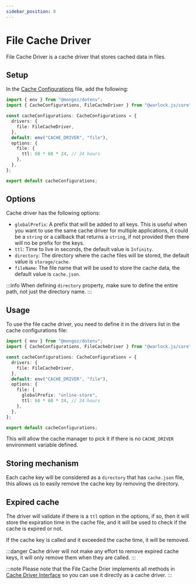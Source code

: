 ```yaml
---
sidebar_position: 8
---
```


# File Cache Driver

File Cache Driver is a cache driver that stores cached data in files.

## Setup

In the [Cache Configurations](./configurations) file, add the following:

```ts title="src/config/cache.ts"
import { env } from "@mongez/dotenv";
import { CacheConfigurations, FileCacheDriver } from "@warlock.js/core";

const cacheConfigurations: CacheConfigurations = {
  drivers: {
    file: FileCacheDriver,
  },
  default: env("CACHE_DRIVER", "file"),
  options: {
    file: {
      ttl: 60 * 60 * 24, // 24 hours
    },
  },
};

export default cacheConfigurations;
```

## Options

Cache driver has the following options:

- `globalPrefix`: A prefix that will be added to all keys. This is useful when you want to use the same cache driver for multiple applications, it could be a `string` or a callback that returns a `string`, if not provided then there will no be prefix for the keys.
- `ttl`: Time to live in seconds, the default value is `Infinity`.
- `directory`: The directory where the cache files will be stored, the default value is `storage/cache`.
- `fileName`: The file name that will be used to store the cache data, the default value is `cache.json`.

:::info
When defining `directory` property, make sure to define the entire path, not just the directory name.
:::

## Usage

To use the file cache driver, you need to define it in the drivers list in the cache configurations file:

```ts title="src/config/cache.ts"
import { env } from "@mongez/dotenv";
import { CacheConfigurations, FileCacheDriver } from "@warlock.js/core";

const cacheConfigurations: CacheConfigurations = {
  drivers: {
    file: FileCacheDriver,
  },
  default: env("CACHE_DRIVER", "file"),
  options: {
    file: {
      globalPrefix: "online-store",
      ttl: 60 * 60 * 24, // 24 hours
    },
  },
};

export default cacheConfigurations;
```

This will allow the cache manager to pick it if there is no `CACHE_DRIVER` environment variable defined.

## Storing mechanism

Each cache key will be considered as a `directory` that has `cache.json` file, this allows us to easily remove the cache key by removing the directory.

## Expired cache

The driver will validate if there is a `ttl` option in the options, if so, then it will store the expiration time in the cache file, and it will be used to check if the cache is expired or not.

If the cache key is called and it exceeded the cache time, it will be removed.

:::danger
Cache driver will not make any effort to remove expired cache keys, it will only remove them when they are called.
:::

:::note
Please note that the File Cache Drier implements all methods in [Cache Driver Interface](./cache-driver-interface) so you can use it directly as a cache driver.
:::
